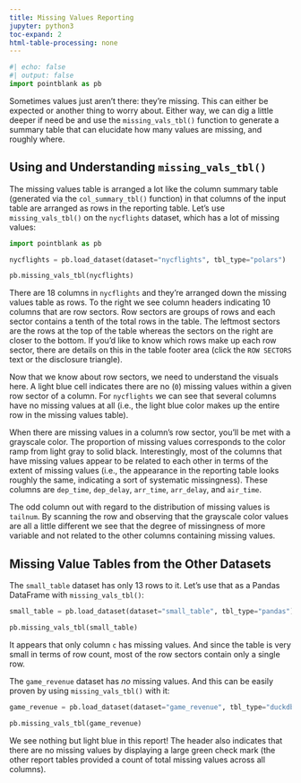 ```yaml
---
title: Missing Values Reporting
jupyter: python3
toc-expand: 2
html-table-processing: none
---
```


```python
#| echo: false
#| output: false
import pointblank as pb
```

Sometimes values just aren't there: they're missing. This can either be expected or another thing to
worry about. Either way, we can dig a little deeper if need be and use the `missing_vals_tbl()`
function to generate a summary table that can elucidate how many values are missing, and roughly
where.

## Using and Understanding `missing_vals_tbl()`{.qd-no-link}

The missing values table is arranged a lot like the column summary table (generated via the
`col_summary_tbl()` function) in that columns of the input table are arranged as rows in the
reporting table. Let's use `missing_vals_tbl()` on the `nycflights` dataset, which has a lot of
missing values:

```python
import pointblank as pb

nycflights = pb.load_dataset(dataset="nycflights", tbl_type="polars")

pb.missing_vals_tbl(nycflights)
```

There are 18 columns in `nycflights` and they're arranged down the missing values table as rows. To
the right we see column headers indicating 10 columns that are row sectors. Row sectors are groups
of rows and each sector contains a tenth of the total rows in the table. The leftmost sectors are
the rows at the top of the table whereas the sectors on the right are closer to the bottom. If you'd
like to know which rows make up each row sector, there are details on this in the table footer area
(click the `ROW SECTORS` text or the disclosure triangle).

Now that we know about row sectors, we need to understand the visuals here. A light blue cell
indicates there are no (`0`) missing values within a given row sector of a column. For `nycflights`
we can see that several columns have no missing values at all (i.e., the light blue color makes up
the entire row in the missing values table).

When there are missing values in a column's row sector, you'll be met with a grayscale color. The
proportion of missing values corresponds to the color ramp from light gray to solid black.
Interestingly, most of the columns that have missing values appear to be related to each other in
terms of the extent of missing values (i.e., the appearance in the reporting table looks roughly the
same, indicating a sort of systematic missingness). These columns are `dep_time`, `dep_delay`,
`arr_time`, `arr_delay`, and `air_time`.

The odd column out with regard to the distribution of missing values is `tailnum`. By scanning the
row and observing that the grayscale color values are all a little different we see that the degree
of missingness of more variable and not related to the other columns containing missing values.

## Missing Value Tables from the Other Datasets

The `small_table` dataset has only 13 rows to it. Let's use that as a Pandas DataFrame with
`missing_vals_tbl()`:

```python
small_table = pb.load_dataset(dataset="small_table", tbl_type="pandas")

pb.missing_vals_tbl(small_table)
```

It appears that only column `c` has missing values. And since the table is very small in terms of
row count, most of the row sectors contain only a single row.

The `game_revenue` dataset has *no* missing values. And this can be easily proven by using
`missing_vals_tbl()` with it:

```python
game_revenue = pb.load_dataset(dataset="game_revenue", tbl_type="duckdb")

pb.missing_vals_tbl(game_revenue)
```

We see nothing but light blue in this report! The header also indicates that there are no missing
values by displaying a large green check mark (the other report tables provided a count of total
missing values across all columns).
